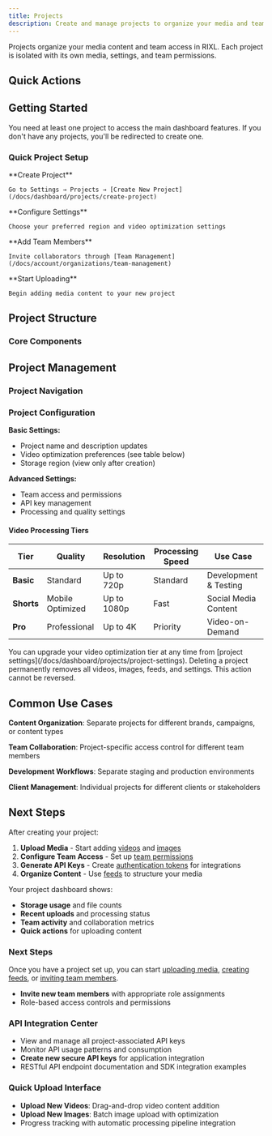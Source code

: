 ```yaml
---
title: Projects
description: Create and manage projects to organize your media and team access.
---
```



Projects organize your media content and team access in RIXL. Each project is isolated with its own media, settings, and team permissions.

## Quick Actions

<div className="grid gap-6 sm:grid-cols-2">
  <InteractiveCard
    title="Create Project"
    description="Set up a new project to organize your media and team access."
    href="/docs/dashboard/projects/create-project"
    icon="FolderPlus"
  />
  <InteractiveCard
    title="Project Settings"
    description="Configure project preferences, optimization settings, and team access."
    href="/docs/dashboard/projects/project-settings"
    icon="Settings"
  />
</div>

## Getting Started

<Callout type="info">
You need at least one project to access the main dashboard features. If you don't have any projects, you'll be redirected to create one.
</Callout>

### **Quick Project Setup**
<Steps>
  <Step>
    **Create Project**
    
    Go to Settings → Projects → [Create New Project](/docs/dashboard/projects/create-project)
  </Step>
  <Step>
    **Configure Settings**
    
    Choose your preferred region and video optimization settings
  </Step>
  <Step>
    **Add Team Members**
    
    Invite collaborators through [Team Management](/docs/account/organizations/team-management)
  </Step>
  <Step>
    **Start Uploading**
    
    Begin adding media content to your new project
  </Step>
</Steps>

## Project Structure

### Core Components

<div className="grid gap-6 sm:grid-cols-2 lg:grid-cols-4 mt-6">
  <InfoCard 
    title="Media Storage" 
    description="Videos, images, and other content organized within the project"
    icon="Archive"
  />
  <InfoCard 
    title="Team Access" 
    description="Organization members who can access this project"
    icon="Users"
  />
  <InfoCard 
    title="Processing Settings" 
    description="Video optimization preferences and quality tiers"
    icon="Settings"
  />
  <InfoCard 
    title="API Keys" 
    description="Project-specific access credentials for integrations"
    icon="Key"
  />
</div>

## Project Management

### Project Navigation

<div className="grid gap-6 sm:grid-cols-3 mt-6">
  <InfoCard 
    title="Project Switching" 
    description="Use the project selector in the dashboard sidebar to switch between your projects"
    icon="Workflow"
  />
  <InfoCard 
    title="Dashboard Context" 
    description="The main dashboard will show content for the currently selected project"
    icon="BarChart3"
  />
  <InfoCard 
    title="Isolated Content" 
    description="Each project maintains separate media, settings, and team access"
    icon="Shield"
  />
</div>

### Project Configuration

**Basic Settings:**
- Project name and description updates
- Video optimization preferences (see table below)
- Storage region (view only after creation)

**Advanced Settings:**
- Team access and permissions
- API key management
- Processing and quality settings

#### Video Processing Tiers

| Tier       | Quality          | Resolution  | Processing Speed | Use Case              |
|------------|------------------|-------------|------------------|-----------------------|
| **Basic**  | Standard         | Up to 720p  | Standard         | Development & Testing |
| **Shorts** | Mobile Optimized | Up to 1080p | Fast             | Social Media Content  |
| **Pro**    | Professional     | Up to 4K    | Priority         | Video-on-Demand       |

<Callout type="info">
You can upgrade your video optimization tier at any time from [project settings](/docs/dashboard/projects/project-settings).
</Callout>

<Callout type="error" title="Project Deletion">
Deleting a project permanently removes all videos, images, feeds, and settings. This action cannot be reversed.
</Callout>

## Common Use Cases

**Content Organization**: Separate projects for different brands, campaigns, or content types

**Team Collaboration**: Project-specific access control for different team members

**Development Workflows**: Separate staging and production environments

**Client Management**: Individual projects for different clients or stakeholders

## Next Steps

After creating your project:
1. **Upload Media** - Start adding [videos](/docs/dashboard/media/upload-videos) and [images](/docs/dashboard/media/upload-images)
2. **Configure Team Access** - Set up [team permissions](/docs/account/organizations/team-management)
3. **Generate API Keys** - Create [authentication tokens](/docs/account/api-access/create-key) for integrations
4. **Organize Content** - Use [feeds](/docs/dashboard/feeds) to structure your media

Your project dashboard shows:

- **Storage usage** and file counts
- **Recent uploads** and processing status
- **Team activity** and collaboration metrics
- **Quick actions** for uploading content

### Next Steps

Once you have a project set up, you can start [uploading media](/docs/dashboard/media),
[creating feeds](/docs/dashboard/feeds), or [inviting team members](/docs/account/organizations/team-management).
- **Invite new team members** with appropriate role assignments
- Role-based access controls and permissions

### API Integration Center

- View and manage all project-associated API keys
- Monitor API usage patterns and consumption
- **Create new secure API keys** for application integration
- RESTful API endpoint documentation and SDK integration examples

### Quick Upload Interface

- **Upload New Videos**: Drag-and-drop video content addition
- **Upload New Images**: Batch image upload with optimization
- Progress tracking with automatic processing pipeline integration

[//]: # ([DIAGRAM NEEDED: Project architecture and workflow overview])
